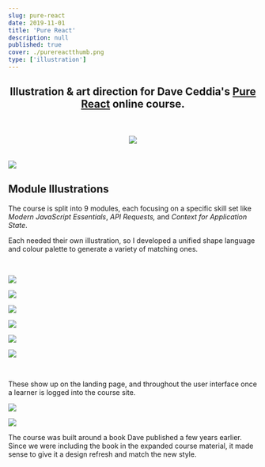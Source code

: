 ```yaml
---
slug: pure-react
date: 2019-11-01
title: 'Pure React'
description: null
published: true
cover: ./purereactthumb.png
type: ['illustration']
---
```


<FullWidthImage src="https://res.cloudinary.com/dg3gyk0gu/image/upload/c_scale,w_1800/v1589145525/maggieappleton.com/pure-react/Cover.png" />

<Center>

## Illustration & art direction for Dave Ceddia's <a noTip href="https://purereact.com/">Pure React</a> online course.

<br />
<br />

<Image src="https://res.cloudinary.com/dg3gyk0gu/image/upload/c_scale,w_100/v1589145522/maggieappleton.com/pure-react/PR_LogoLarge_2x.png" />

</Center>

<br />
<br />

<FullWidth bgColor="linear-gradient(#09AFFD, #2F70E4)" >

<Image src="https://res.cloudinary.com/dg3gyk0gu/image/upload/c_scale,w_1000/v1589145523/maggieappleton.com/pure-react/Plant_Header.png" />

</FullWidth>

<br/>

## Module Illustrations

The course is split into 9 modules, each focusing on a specific skill set like _Modern JavaScript Essentials_, _API Requests,_ and _Context for Application State_. 

Each needed their own illustration, so I developed a unified shape language and colour palette to generate a variety of matching ones.

<br/>

<ThreeImageGrid>

![](https://res.cloudinary.com/dg3gyk0gu/image/upload/c_scale,w_260/v1589237755/maggieappleton.com/pure-react/PureRectMod_6_2x.png)

![](https://res.cloudinary.com/dg3gyk0gu/image/upload/c_scale,w_260/v1589237755/maggieappleton.com/pure-react/PureRectMod_4_2x.png)

![](https://res.cloudinary.com/dg3gyk0gu/image/upload/c_scale,w_260/v1589237755/maggieappleton.com/pure-react/PureRectMod_7_2x.png)

![](https://res.cloudinary.com/dg3gyk0gu/image/upload/c_scale,w_260/v1589237755/maggieappleton.com/pure-react/PureRectMod_1_2x.png)

![](https://res.cloudinary.com/dg3gyk0gu/image/upload/c_scale,w_260/v1589237755/maggieappleton.com/pure-react/PureRectMod_5_2x.png)

![](https://res.cloudinary.com/dg3gyk0gu/image/upload/c_scale,w_260/v1589237755/maggieappleton.com/pure-react/PureRectMod_2_2x.png)

</ThreeImageGrid>

<br />

<TwoCol GridColCount="1fr 2fr">

These show up on the landing page, and throughout the user interface once a learner is logged into the course site.

![](https://res.cloudinary.com/dg3gyk0gu/image/upload/v1589145522/maggieappleton.com/pure-react/PureReact_ModuleUI.png)

</TwoCol>

<TwoCol>

![](https://res.cloudinary.com/dg3gyk0gu/image/upload/v1589145524/maggieappleton.com/pure-react/Book-Small.png)

The course was built around a book Dave published a few years earlier. Since we were including the book in the expanded course material, it made sense to give it a design refresh and match the new style.

</TwoCol>

